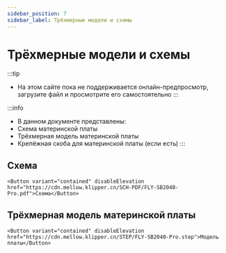 ```yaml
---
sidebar_position: 7
sidebar_label: Трёхмерные модели и схемы
---
```



# Трёхмерные модели и схемы


:::tip
* На этом сайте пока не поддерживается онлайн-предпросмотр, загрузите файл и просмотрите его самостоятельно
:::

:::info
* В данном документе представлены:
* Схема материнской платы
* Трёхмерная модель материнской платы
* Крепёжная скоба для материнской платы (если есть)
:::

## Схема

    <Button variant="contained" disableElevation href="https://cdn.mellow.klipper.cn/SCH-PDF/FLY-SB2040-Pro.pdf">Схема</Button>


## Трёхмерная модель материнской платы

    <Button variant="contained" disableElevation href="https://cdn.mellow.klipper.cn/STEP/FLY-SB2040-Pro.step">Модель платы</Button>